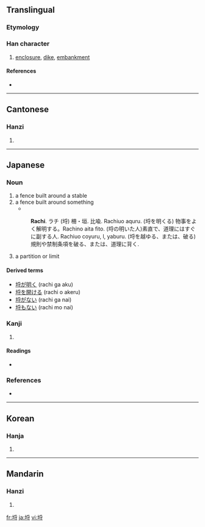 {{also|埓}}
==Translingual==

===Etymology===
{{Han compound|土|寽|c1=s|c2=p|ls=psc}}

===Han character===
{{Han char|rn=32|rad=土|as=07|sn=10|four=4214<sub>9</sub>|canj=土月木戈 (GBDI)}}

# [[enclosure]], [[dike]], [[embankment]]

====References====
* {{Han ref|kx=0230.030|dkj=05123|dj=0466.030|hdz=10446.030|uh=57D2|ud=22482|bh=D14D|bd=53581}}

----

==Cantonese==

===Hanzi===
{{yue-hanzi|jyut=|y=lyut3}}

# {{defn|Cantonese}}

----

==Japanese==

===Noun===
{{ja-noun|k|hira=らち|rom=rachi}}

# a fence built around a stable
# a fence built around something
#* {{RQ:Nippo Jisho|523}}
#: '''Rachi'''. ラチ (埒) 柵・垣. 比喩. Rachiuo aquru. (埒を明くる) 物事をよく解明する。Rachino aita fito. (埒の明いた人)素直で、道理にはすぐに副する人. Rachiuo coyuru, l, yaburu. (埒を越ゆる、または、破る)規則や禁制条項を破る、または、道理に背く.
# a partition or limit

====Derived terms====
* [[埒が明く]] (rachi ga aku)
* [[埒を開ける]] (rachi o akeru)
* [[埒がない]] (rachi ga nai)
* [[埒もない]] (rachi mo nai)

===Kanji===
{{ja-kanji|grade=|rs=土07}}

# {{defn|Japanese}}

====Readings====
* {{ja-readings|on=[[らち]] (rachi), [[らつ]] (ratsu), [[れつ]] (retsu)|kun=[[かこい]] (kakoi), [[かき]] (kaki)}}

===References===
* {{R:Nippo Jisho}}

----

==Korean==

===Hanja===
{{ko-hanja|hangeul=랄|rv=ral|mr=ral}}

# {{defn|Korean}}

----

==Mandarin==

===Hanzi===
{{cmn-hanzi|pin=[[lèi]] ([[lei4]])|wg=lei<sup>4</sup>}}

# {{defn|Mandarin}}

[[fr:埒]]
[[ja:埒]]
[[vi:埒]]